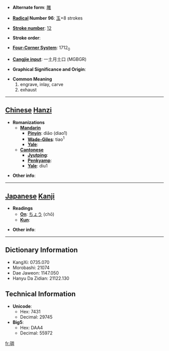 * '''Alternate form''': [[雕]]

* '''[[Wiktionary:Chinese radical index| Radical]] Number 96''': [[Wiktionary:Chinese radical index 玉|玉]]+8 strokes

* '''[[Wiktionary:Chinese total strokes index|Stroke number]]''': [[Wiktionary:Chinese total strokes index 12|12]]

* '''Stroke order''': 

* '''[[Wiktionary:Chinese four corner index|Four-Corner System]]''': 1712<sub>0</sub>

* '''[[Wiktionary:Chinese Cangjie index|Cangjie input]]''': 一土月土口 (MGBGR)

* '''Graphical Significance and Origin''': 

* '''Common Meaning'''
*#engrave, inlay, carve
*# exhaust


----

== [[Chinese]] [[Hanzi]] ==

* '''Romanizations'''
** '''[[Mandarin]]'''
*** '''[[Pinyin]]''': diāo (diao1)
*** '''[[Wade-Giles]]''': tiao<sup>1</sup>
*** '''[[Yale]]''': 
** '''[[Cantonese]]'''
*** '''[[Jyutping]]''':
*** '''[[Penkyamp]]''': 
*** '''[[Yale]]''': diu1

* '''Other info''': 

----

== [[Japanese]] [[Kanji]] ==

* '''Readings'''
** '''[[On]]''': [[ちょう]] (chō)
** '''[[Kun]]''': 

* '''Other info''':  

----

== Dictionary Information ==

* KangXi: 0735.070
* Morobashi: 21074
* Dae Jaweon: 1147.050
* Hanyu Da Zidian: 21122.130

== Technical Information ==

* '''Unicode''':
** Hex: 7431
** Decimal: 29745
* '''Big5''':
** Hex: DAA4
** Decimal: 55972

[[fr:琱]]